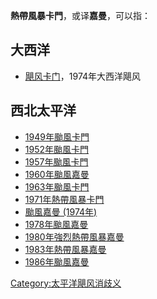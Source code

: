'''熱帶風暴卡門'''，或译'''嘉曼'''，可以指：

==大西洋==
*[[飓风卡门|飓风卡门]]，1974年大西洋飓风

==西北太平洋==
*[[1949年颱風卡門|1949年颱風卡門]]
*[[1952年颱風卡門|1952年颱風卡門]]
*[[1957年颱風卡門|1957年颱風卡門]]
*[[1960年颱風嘉曼|1960年颱風嘉曼]]
*[[1963年颱風卡門|1963年颱風卡門]]
*[[1971年熱帶風暴卡門|1971年熱帶風暴卡門]]
*[[颱風嘉曼_(1974年)|颱風嘉曼 (1974年)]]
*[[1978年颱風嘉曼|1978年颱風嘉曼]]
*[[1980年強烈熱帶風暴嘉曼|1980年強烈熱帶風暴嘉曼]]
*[[1983年熱帶風暴嘉曼|1983年熱帶風暴嘉曼]]
*[[1986年颱風嘉曼|1986年颱風嘉曼]]

{{Disambig|Cat=六字消歧义}}

[[Category:太平洋飓风消歧义|Category:太平洋飓风消歧义]]